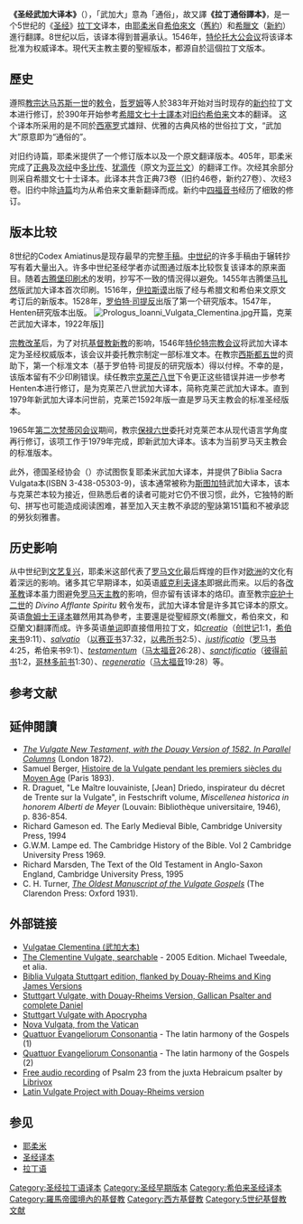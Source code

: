 {{noteTA
|1=zh-hans:哲罗姆; zh-hant:耶柔米;
}}

'''《圣经武加大译本》'''（{{lang-la|'''Biblia Vulgata'''}}），「武加大」意為「通俗」，故又譯'''《拉丁通俗譯本》'''，是一个5世纪的《[[圣经|圣经]]》[[拉丁文|拉丁文]]译本，由[[耶柔米|耶柔米]]自[[希伯來文|希伯來文]]（[[舊約|舊約]]）和[[希臘文|希臘文]]（[[新約|新約]]）進行翻譯。8世纪以后，该译本得到普遍承认。1546年，[[特利騰大公會議|特伦托大公会议]]将该译本批准为权威译本。現代天主教主要的聖經版本，都源自於這個拉丁文版本。

== 歷史 ==
遵照[[教宗|教宗]][[达马苏斯一世|达马苏斯一世]]的[[敕令|敕令]]，[[耶柔米|哲罗姆]]等人於383年开始对当时现存的[[新约|新约]]拉丁文本进行修订，於390年开始参考[[希腊文|希腊文]][[七十士译本|七十士譯本]]对[[旧约|旧约]][[希伯来|希伯来]]文本的翻译。 这个译本所采用的是不同於[[西塞罗|西塞罗]]式雄辩、优雅的古典风格的世俗拉丁文，“武加大”原意即为“通俗的”。

对旧约诗篇，耶柔米提供了一个修订版本以及一个原文翻译版本。405年，耶柔米完成了[[正典|正典]]及[[次经|次经]]中[[多比传|多比传]]、[[犹滴传|犹滴传]]（原文为[[亚兰文|亚兰文]]）的翻译工作。次经其余部分则采自希腊文七十士译本。此译本共含正典73卷（旧约46卷，新约27卷）、次经3卷。旧约中除[[诗篇|诗篇]]均为从希伯来文重新翻译而成。新约中[[四福音书|四福音书]]经历了细致的修订。

== 版本比较 ==
8世纪的Codex Amiatinus是现存最早的完整[[手稿|手稿]]。[[中世纪|中世纪]]的许多手稿由于辗转抄写有着大量出入。许多中世纪圣经学者亦试图通过版本比较恢复该译本的原来面目。随着[[約翰尼斯·古騰堡|古腾堡]][[印刷术|印刷术]]的发明，抄写不一致的情況得以避免。1455年古腾堡[[马扎然|马扎然]]版武加大译本首次印刷。1516年，[[伊拉斯谟|伊拉斯谟]]出版了经与希腊文和希伯来文原文考订后的新版本。1528年，[[罗伯特·司提反|罗伯特·司提反]]出版了第一个研究版本。1547年，Henten研究版本出版。
[[File:Prologus_Ioanni_Vulgata_Clementina.jpg|thumb]]开篇，克莱芒武加大译本，1922年版]]
<!--Clementine版则是[[第二次梵蒂冈会议|第二次梵蒂冈会议]]之前最为[[天主教会|天主教会]]所普遍接受的版本。-->

[[宗教改革|宗教改革]]后，为了对抗[[基督教|基督教]][[新教|新教]]的影响，1546年[[天特會議|特伦特宗教会议]]将武加大译本定为圣经权威版本，该会议并委托教宗制定一部标准文本。在教宗[[西斯都五世|西斯都五世]]的资助下，第一个标准文本（基于罗伯特·司提反的研究版本）得以付梓。不幸的是，该版本留有不少印刷错误。续任教宗[[克勉八世|克莱芒八世]]下令更正这些错误并进一步参考Henten本进行修订，是为克莱芒八世武加大译本，简称克莱芒武加大译本。直到1979年新武加大译本问世前，克莱芒1592年版一直是罗马天主教会的标准圣经版本。

1965年[[第二次梵蒂冈会议|第二次梵蒂冈会议]]期间，教宗[[保禄六世|保禄六世]]委托对克莱芒本从现代语言学角度再行修订，该项工作于1979年完成，即新武加大译本。该本为当前罗马天主教会的标准版本。

此外，德国圣经协会（{{lang-de|Deutsche Bibelgesellschaft}}）亦试图恢复耶柔米武加大译本，并提供了Biblia Sacra Vulgata本(ISBN 3-438-05303-9)，该本通常被称为[[斯图加特|斯图加特]]武加大译本，该本与克莱芒本较为接近，但熟悉后者的读者可能对它仍不很习惯，此外，它独特的断句、拼写也可能造成阅读困难，甚至加入天主教不承認的聖詠第151篇和不被承認的勞狄刻雅書。

== 历史影响 ==

从中世纪到[[文艺复兴|文艺复兴]]，耶柔米这部代表了[[罗马文化|罗马文化]]最后辉煌的巨作对[[欧洲|欧洲]]的文化有着深远的影响。诸多其它早期译本，如英语[[约翰·威克里夫|威克利夫译本]]即据此而来。以后的各[[改革教|改革教]]译本虽力图避免[[罗马天主教|罗马天主教]]的影响，但亦留有该译本的烙印。直至教宗[[庇护十二世|庇护十二世]]的 ''Divino Afflante Spiritu'' 敕令发布，武加大译本曾是许多其它译本的原文。英语[[钦定版圣经|詹姆士王译本]]雖然用其為參考，主要還是從聖經原文(希臘文，希伯來文，和亞蘭文)翻譯而成。许多英语[[单词|单词]]即直接借用拉丁文，如''[[wiktionary:creation|creatio]]''（[[创世记|创世记]]1:1，[[希伯来书|希伯来书]]9:11）、''[[wiktionary:salvation|salvatio]]'' （[[以赛亚书|以赛亚书]]37:32，[[以弗所书|以弗所书]]2:5）、''[[wiktionary:justification|justificatio]]''（[[罗马书|罗马书]]4:25，希伯来书9:1）、''[[wiktionary:testament|testamentum]]''（[[马太福音|马太福音]]26:28）、''[[wiktionary:sanctifiy|sanctificatio]]''（[[彼得前书|彼得前书]]1:2，[[哥林多前书|哥林多前书]]1:30）、''[[wiktionary:regenerate|regeneratio]]''（[[马太福音|马太福音]]19:28）等。

== 参考文献 ==
{{Reflist}}

==延伸閱讀==
{{refbegin}}
* [http://www.archive.org/stream/vulgatenewtesta00jerogoog#page/n5/mode/2up ''The Vulgate New Testament, with the Douay Version of 1582. In Parallel Columns''] (London 1872).
* Samuel Berger, [http://www.archive.org/stream/histoiredelavul00berggoog#page/n12/mode/2up Histoire de la Vulgate pendant les premiers siècles du Moyen Age] (Paris 1893).
* R. Draguet, "Le Maître louvainiste, [Jean] Driedo, inspirateur du décret de Trente sur la Vulgate", in Festschrift volume, ''Miscellenea historica in honorem Alberti de Meyer'' (Louvain: Bibliothèque universitaire, 1946), p. 836-854.
* Richard Gameson ed. The Early Medieval Bible, Cambridge University Press, 1994
* G.W.M. Lampe ed. The Cambridge History of the Bible. Vol 2 Cambridge University Press 1969.
* Richard Marsden, The Text of the Old Testament in Anglo-Saxon England, Cambridge University Press, 1995
* C. H. Turner, [http://www.archive.org/stream/MN41398ucmf_6#page/n5/mode/2up ''The Oldest Manuscript of the Vulgate Gospels''] (The Clarendon Press: Oxford 1931).
{{refend}}

== 外部链接 ==
{{Wikisource|la:Vetus Testamentum|武加大译本舊約}}
{{Wikisource|la:Novum Testamentum|武加大译本新約}}
* [http://lvc.ibibles.net Vulgatae Clementina (武加大本)] {{Wayback|url=http://lvc.ibibles.net/ |date=20161226172334 }}
* [http://vulsearch.sourceforge.net/html/index.html  The Clementine Vulgate, searchable] {{Wayback|url=http://vulsearch.sourceforge.net/html/index.html |date=20180610012037 }} - 2005 Edition. Michael Tweedale, et alia.
* [http://www.LatinVulgate.com Biblia Vulgata  Stuttgart edition, flanked by Douay-Rheims and King James Versions] {{Wayback|url=http://www.latinvulgate.com/ |date=20210410203719 }}
* [http://www.drbo.org/lvb/  Stuttgart Vulgate, with Douay-Rheims Version, Gallican Psalter and complete Daniel] {{Wayback|url=http://www.drbo.org/lvb/ |date=20210410160815 }}
* [http://www.perseus.tufts.edu/hopper/text.jsp?doc=Perseus:text:1999.02.0060 Stuttgart Vulgate with Apocrypha] {{Wayback|url=http://www.perseus.tufts.edu/hopper/text.jsp?doc=Perseus:text:1999.02.0060 |date=20201102195312 }}
* [http://www.vatican.va/archive/bible/nova_vulgata/documents/nova-vulgata_index_lt.html Nova Vulgata, from the Vatican] {{Wayback|url=http://www.vatican.va/archive/bible/nova_vulgata/documents/nova-vulgata_index_lt.html |date=20040823083152 }}
* [https://web.archive.org/web/20060619145503/http://dubitando.no.sapo.pt/quattuor-evangeliorum-consonantia.htm Quattuor Evangeliorum Consonantia] - The latin harmony of the Gospels (1)
* [https://web.archive.org/web/20060618102013/http://dubitando.no.sapo.pt/quattuor-evangeliorum-consonantia-n.htm Quattuor Evangeliorum Consonantia] - The latin harmony of the Gospels (2)
* [http://librivox.org/biblia-sacra-vulgata-psalmi-xxii/ Free audio recording] of Psalm 23 from the juxta Hebraicum psalter by [https://web.archive.org/web/20191002080716/https://librivox.org/ Librivox]
* [http://vulgate.org Latin Vulgate Project with Douay-Rheims version] {{Wayback|url=http://vulgate.org/ |date=20210124205249 }}

== 参见 ==
{{Portal|基督教|天主教|古罗马|语言|中世纪|书籍}}
* [[耶柔米|耶柔米]]
* [[圣经译本|圣经译本]]
* [[拉丁语|拉丁语]]

{{聖經書卷}}
{{天主教会史}}
{{Authority control}}

[[Category:圣经拉丁语译本|Category:圣经拉丁语译本]]
[[Category:圣经早期版本|Category:圣经早期版本]]
[[Category:希伯来圣经译本|Category:希伯来圣经译本]]
[[Category:羅馬帝國境內的基督教|Category:羅馬帝國境內的基督教]]
[[Category:西方基督教|Category:西方基督教]]
[[Category:5世纪基督教文献|Category:5世纪基督教文献]]